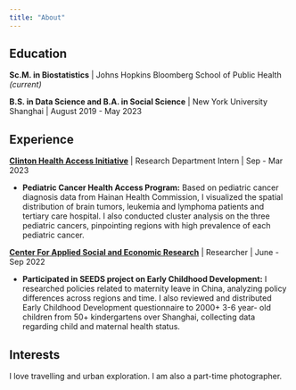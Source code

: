```yaml
---
title: "About"
---
```


## Education

**Sc.M. in Biostatistics** \| Johns Hopkins Bloomberg School of Public Health *(current)*

**B.S. in Data Science and B.A. in Social Science** \| New York University Shanghai \| August 2019 - May 2023

## Experience

[**Clinton Health Access Initiative**](https://www.clintonhealthaccess.org/) \| Research Department Intern \| Sep - Mar 2023

-   **Pediatric Cancer Health Access Program:** Based on pediatric cancer diagnosis data from Hainan Health Commission, I visualized the spatial distribution of brain tumors, leukemia and lymphoma patients and tertiary care hospital. I also conducted cluster analysis on the three pediatric cancers, pinpointing regions with high prevalence of each pediatric cancer.

[**Center For Applied Social and Economic Research**](https://caser.shanghai.nyu.edu/) \| Researcher \| June - Sep 2022

-   **Participated in SEEDS project on Early Childhood Development:** I researched policies related to maternity leave in China, analyzing policy differences across regions and time. I also reviewed and distributed Early Childhood Development questionnaire to 2000+ 3-6 year- old children from 50+ kindergartens over Shanghai, collecting data regarding child and maternal health status.

## Interests

I love travelling and urban exploration. I am also a part-time photographer.
